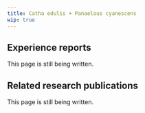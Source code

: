 ---
title: Catha edulis + Panaelous cyanescens
wip: true
---

## Experience reports

This page is still being written.

## Related research publications

This page is still being written.

